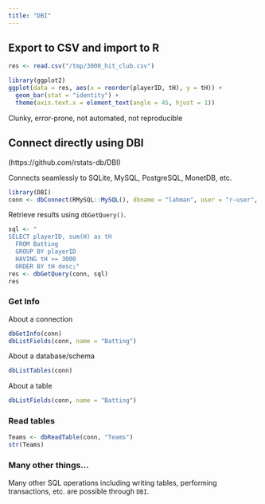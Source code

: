 ```yaml
---
title: "DBI"
---
```


## Export to CSV and import to R

```r
res <- read.csv("/tmp/3000_hit_club.csv")

library(ggplot2)
ggplot(data = res, aes(x = reorder(playerID, tH), y = tH)) + 
  geom_bar(stat = "identity") + 
  theme(axis.text.x = element_text(angle = 45, hjust = 1))
```

Clunky, error-prone, not automated, not reproducible

## Connect directly using DBI

(https://github.com/rstats-db/DBI)

Connects seamlessly to SQLite, MySQL, PostgreSQL, MonetDB, etc.

```r
library(DBI)
conn <- dbConnect(RMySQL::MySQL(), dbname = "lahman", user = "r-user", password = "mypass")
```

Retrieve results using `dbGetQuery()`.

```r
sql <- "
SELECT playerID, sum(H) as tH 
  FROM Batting
  GROUP BY playerID
  HAVING tH >= 3000
  ORDER BY tH desc;"
res <- dbGetQuery(conn, sql)
res
```

### Get Info

About a connection

```r
dbGetInfo(conn)
dbListFields(conn, name = "Batting")
```

About a database/schema

```r
dbListTables(conn)
```

About a table

```r
dbListFields(conn, name = "Batting")
```

### Read tables

```r
Teams <- dbReadTable(conn, "Teams")
str(Teams)
```

### Many other things...

Many other SQL operations including writing tables, performing transactions, etc. are possible through `DBI`.

